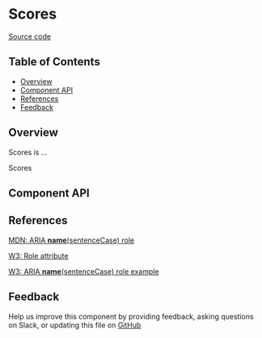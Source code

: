 
# Scores

[Source code](<https://github.com/leemonade/bubbles/tree/main/packages/components/pages/Scores>)

## Table of Contents

<!-- START doctoc generated TOC please keep comment here to allow auto update -->
<!-- DON'T EDIT THIS SECTION, INSTEAD RE-RUN doctoc TO UPDATE -->

- [Overview](#overview)
- [Component API](#component-api)
- [References](#references)
- [Feedback](#feedback)

## Overview

Scores is ...

<ThemeProvider>
  <Scores>Scores</Scores>
</ThemeProvider>

## Component API

<Preview>
  <Story id="organisms-pages-scores--playground" />
</Preview>

<Props of={Scores} />

## References

[MDN: ARIA **name**(sentenceCase) role](<https://developer.mozilla.org/en-US/docs/Web/Accessibility/ARIA/Roles/scores_role>)

[W3: Role attribute](https://www.w3.org/WAI/PF/HTML/wiki/RoleAttribute)

[W3: ARIA **name**(sentenceCase) role example](<https://www.w3.org/TR/2016/WD-wai-aria-practices-1.1-20160317/examples/scores/scores.html>)

## Feedback

Help us improve this component by providing feedback, asking questions on Slack, or updating this file on
[GitHub](<https://github.com/leemonade/bubbles/edit/main/packages/components/pages/Scores.mdx>)
